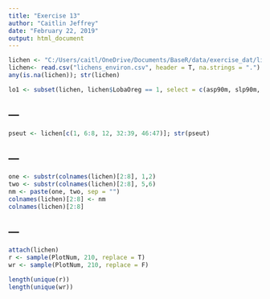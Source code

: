 ```yaml
---
title: "Exercise 13"
author: "Caitlin Jeffrey"
date: "February 22, 2019"
output: html_document
---
```


```r
lichen <- "C:/Users/caitl/OneDrive/Documents/BaseR/data/exercise_dat/lichen_environ.csv"
lichen<- read.csv("lichens_environ.csv", header = T, na.strings = ".")
any(is.na(lichen)); str(lichen)
```

```r
lo1 <- subset(lichen, lichen$LobaOreg == 1, select = c(asp90m, slp90m, elev90m)); str(lo1)
```

---
---

```r
pseut <- lichen[c(1, 6:8, 12, 32:39, 46:47)]; str(pseut)
```

---
---

```r
one <- substr(colnames(lichen)[2:8], 1,2)
two <- substr(colnames(lichen)[2:8], 5,6)
nm <- paste(one, two, sep = "")
colnames(lichen)[2:8] <- nm
colnames(lichen)[2:8]
```



---
---

```r
attach(lichen)
r <- sample(PlotNum, 210, replace = T)
wr <- sample(PlotNum, 210, replace = F)
```

```r
length(unique(r))
length(unique(wr))
```



